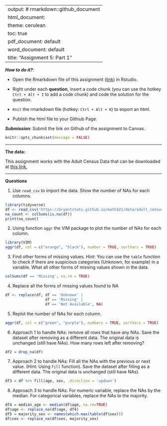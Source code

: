 
---
output: # rmarkdown::github_document
  html_document:
    theme: cerulean
    toc: true
  pdf_document: default
  word_document: default
title: "Assignment 5: Part 1"
---

***How to do it?***: 

- Open the Rmarkdown file of this assignment ([link](assignment5_part1.Rmd)) in Rstudio. 

- Right under each **question**, insert  a code chunk (you can use the hotkey `Ctrl + Alt + I` to add a code chunk) and code the solution for the question. 

- `Knit` the rmarkdown file (hotkey: `Ctrl + Alt + K`) to export an html.  

-  Publish the html file to your Githiub Page. 

***Submission***: Submit the link on Github of the assignment to Canvas. 

```r
knitr::opts_chunk$set(message = FALSE)
```

-------

**The data:** 

This assignment works with the Adult Census Data that can be downloaded at [this link.](https://bryantstats.github.io/math421/data/adult_census_missing.csv)

-------

**Questions**

1. Use `read_csv` to import the data.  Show the number of NAs for each columns.   
```r
library(tidyverse)
df <- read_csv('https://bryantstats.github.io/math421/data/adult_census_missing.csv')
na_count <- colSums(is.na(df))
print(na_count)
```


2. Using function `aggr` the VIM package to plot the number of NAs for each column. 

```r
library(VIM)
aggr(df, col = c("orange", "black"), number = TRUE, sortVars = TRUE)
```


3. Find other forms of missing values. Hint: You can use the `table` function to check if there are suspicious categories (Unknown, for example) in a variable. What all other forms of missing values shown in the data. 

```r
colSums(df == 'Missing', na.rm = TRUE)
```


4. Replace all the forms of missing values found to NA

```r
df <- replace(df, df == 'Unknown' |
                  df == 'Missing' |
                  df == 'Not Available', NA)
```


5. Replot the number of NAs for each column. 

```r
aggr(df, col = c("green", "purple"), numbers = TRUE, sortVars = TRUE)
```

6. Approach 1 to handle NAs: remove all rows that have any NAs. Save the dataset after removing as a different data. The original data is unchanged (still have NAs).  How many rows left after removing?

```r
df2 = drop_na(df)
```


7. Approach 2 to handle NAs:  Fill all the NAs with the previous or next value. (Hint: Using `fill` function).  Save the dataset after filling as a different data. The original data is unchanged (still have NAs). 

```r
df3 = df %>% fill(age, sex, .direction = 'updown')
```


8. Approach 3 to handle NAs: For numeric variable, replace the NAs by the median.  For categorical variables, replace the NAs to the majority. 


```r
df4 = median_age <- median(df$age, na.rm=TRUE)
df$age <- replace_na(df$age, df4)
df5 = majority_sex <- names(which.max(table(df$sex)))
df$sex <- replace_na(df$sex, majority_sex)
```



